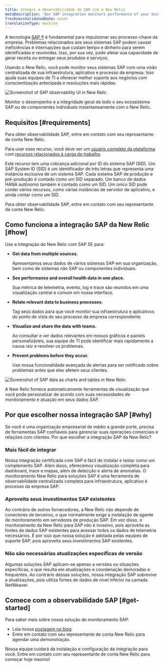 ```yaml
---
title: Integre a observabilidade do SAP com o New Relic
metaDescription: 'Our SAP integration monitors performance of your business processes. To get started, contact your New Relic account rep.'
freshnessValidatedDate: never
translationType: machine
---
```




A tecnologia [SAP ®](https://www.sap.com/) é fundamental para impulsionar seu processo-chave da empresa. Problemas relacionados aos seus sistemas SAP podem causar ineficiências e interrupções que custam tempo e dinheiro para serem identificadas e resolvidas. Isso, por sua vez, pode afetar sua capacidade de gerar receita ou entregar seus produtos e serviços.

Usando o New Relic, você pode monitor seus sistemas SAP com uma visão centralizada de sua infraestrutura, aplicativo e processo da empresa. Isso ajuda suas equipes de TI a oferecer melhor suporte aos negócios com conscientização antecipada e resoluções mais rápidas.

<img
  title="SAP observability in New Relic"
  alt="Screenshot of SAP observability UI in New Relic"
  src={otherSapNavigatorUi}
/>

<figcaption>
  Monitor o desempenho e a integridade geral de todo o seu ecossistema SAP ou de componentes individuais instantaneamente com o New Relic.
</figcaption>

## Requisitos [#requirements]

Para obter observabilidade SAP, entre em contato com seu representante de conta New Relic.

Para usar esse recurso, você deve ser um [usuário completo da plataforma](/docs/accounts/accounts-billing/new-relic-one-user-management/user-type) com [recursos relacionados à carga de trabalho](/docs/accounts/accounts-billing/new-relic-one-user-management/user-permissions/#capability-definitions).

Este recurso tem uma cobrança adicional por ID do sistema SAP (SID). Um SAP System ID (SID) é um identificador de três letras que representa uma instância exclusiva de um sistema SAP. Cada sistema SAP de produção e pré-produção é contado como um SID separado. Um banco de dados HANA autônomo também é contado como um SID. Um único SID pode conter vários recursos, como várias instâncias de servidor de aplicativo, e ainda contar como um SID.

Para obter observabilidade SAP, entre em contato com seu representante de conta New Relic.

## Como funciona a integração SAP da New Relic [#how]

Use a integração do New Relic com SAP SE para:

* <DoNotTranslate>**Get data from multiple sources.**</DoNotTranslate>

  Apresentamos seus dados de vários sistemas SAP em sua organização, bem como de sistemas não SAP ou componentes individuais.

* <DoNotTranslate>**See performance and overall health data in one place.**</DoNotTranslate>

  Sua métrica de telemetria, evento, log e trace são reunidos em uma visualização central e comum em nossa interface.

* <DoNotTranslate>**Relate relevant data to business processes.**</DoNotTranslate>

  Tag seus dados para que você monitor sua infraestrutura e aplicativos do ponto de vista do seu processo da empresa correspondente.

* <DoNotTranslate>**Visualize and share the data with teams.**</DoNotTranslate>

  Ao consultar e ver dados relevantes em nossos gráficos e painéis personalizáveis, sua equipe de TI pode identificar mais rapidamente a causa raiz e resolver os problemas.

* <DoNotTranslate>**Prevent problems before they occur.**</DoNotTranslate>

  Use nossa funcionalidade avançada de alertas para ser notificado sobre problemas antes que eles afetem seus clientes.

<img
  title="SAP dashboard example in New Relic"
  alt="Screenshot of SAP data as charts and tables in New Relic"
  src={accountsSAPDashboard}
/>

<figcaption>
  A New Relic fornece automaticamente ferramentas de visualização que você pode personalizar de acordo com suas necessidades de monitoramento e atuação em seus dados SAP.
</figcaption>

## Por que escolher nossa integração SAP [#why]

Se você é uma organização empresarial de médio a grande porte, precisa de ferramentas SAP confiáveis para gerenciar suas operações comerciais e relações com clientes. Por que escolher a integração SAP da New Relic?

### Mais fácil de integrar

Nossa integração certificada com SAP é fácil de instalar e testar como um complemento SAP. Além disso, oferecemos visualização completa para dashboard, trace e mapas, além de detecção e alerta de anomalias. O monitoramento New Relic para soluções SAP é uma ferramenta de observabilidade centralizada completa para infraestrutura, aplicativo e processo da empresa SAP.

### Aproveita seus investimentos SAP existentes

Ao contrário de outros fornecedores, a New Relic não depende de conectores de terceiros, o que normalmente exige a instalação de agente de monitoramento em servidores de produção SAP. Em vez disso, o monitoramento da New Relic para SAP não é invasivo, pois aproveita as fontes de dados SAP existentes para acessar todos os dados de telemetria necessários. É por isso que nossa solução é adotada pelas equipes de suporte SAP, pois aproveita seus investimentos SAP existentes.

### Não são necessárias atualizações específicas de versão

Algumas soluções SAP aplicam-se apenas a versões ou situações específicas, o que resulta em atualizações e coordenação demoradas e frequentes. Ao contrário dessas soluções, nossa integração SAP sobrevive a atualizações, pois utiliza fontes de dados de nível inferior na camada NetWeaver.

## Comece com a observabilidade SAP [#get-started]

Para saber mais sobre nossa solução de monitoramento SAP:

* Leia nossa [postagem no blog](https://newrelic.com/blog/nerdlog/monitor-sap-systems).
* Entre em contato com seu representante de conta New Relic para agendar uma demonstração.

Nossa equipe cuidará da instalação e configuração da integração para você. Entre em contato com seu representante de conta New Relic para começar hoje mesmo!